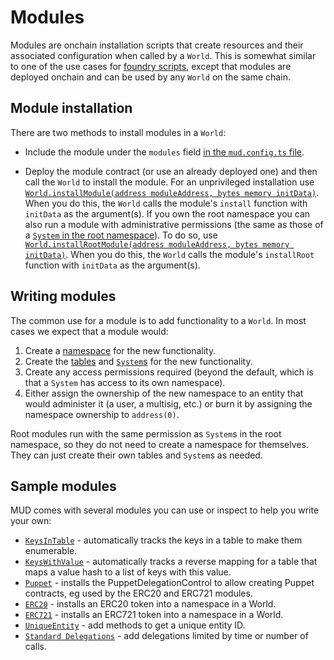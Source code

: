 # Modules

Modules are onchain installation scripts that create resources and their associated configuration when called by a `World`.
This is somewhat similar to one of the use cases for [foundry scripts](https://book.getfoundry.sh/tutorials/solidity-scripting), except that modules are deployed onchain and can be used by any `World` on the same chain.

## Module installation

There are two methods to install modules in a `World`:

- Include the module under the `modules` field [in the `mud.config.ts` file](/config).

- Deploy the module contract (or use an already deployed one) and then call the `World` to install the module.
  For an unprivileged installation use [`World.installModule(address moduleAddress, bytes memory initData)`](https://github.com/latticexyz/mud/blob/main/packages/world/src/modules/init/implementations/ModuleInstallationSystem.sol#L17-L37).
  When you do this, the `World` calls the module's `install` function with `initData` as the argument(s).
  If you own the root namespace you can also run a module with administrative permissions (the same as those of a [`System` in the root namespace](/world/systems#root-systems)).
  To do so, use [`World.installRootModule(address moduleAddress, bytes memory initData)`](https://github.com/latticexyz/mud/blob/main/packages/world/src/World.sol#L90-L119).
  When you do this, the `World` calls the module's `installRoot` function with `initData` as the argument(s).

## Writing modules

The common use for a module is to add functionality to a `World`.
In most cases we expect that a module would:

1. Create a [namespace](./namespaces-access-control.mdx) for the new functionality.
1. Create the [tables](./tables) and [`System`s](./systems) for the new functionality.
1. Create any access permissions required (beyond the default, which is that a `System` has access to its own namespace).
1. Either assign the ownership of the new namespace to an entity that would administer it (a user, a multisig, etc.) or burn it by assigning the namespace ownership to `address(0)`.

Root modules run with the same permission as `System`s in the root namespace, so they do not need to create a namespace for themselves.
They can just create their own tables and `System`s as needed.

## Sample modules

MUD comes with several modules you can use or inspect to help you write your own:

- [`KeysInTable`](https://github.com/latticexyz/mud/tree/main/packages/world-modules/src/modules/keysintable) - automatically tracks the keys in a table to make them enumerable.
- [`KeysWithValue`](https://github.com/latticexyz/mud/tree/main/packages/world-modules/src/modules/keyswithvalue) - automatically tracks a reverse mapping for a table that maps a value hash to a list of keys with this value.
- [`Puppet`](https://github.com/latticexyz/mud/tree/main/packages/world-modules/src/modules/puppet) - installs the PuppetDelegationControl to allow creating Puppet contracts, eg used by the ERC20 and ERC721 modules.
- [`ERC20`](https://github.com/latticexyz/mud/tree/main/packages/world-modules/src/modules/erc20-puppet) - installs an ERC20 token into a namespace in a World.
- [`ERC721`](https://github.com/latticexyz/mud/tree/main/packages/world-modules/src/modules/erc721-puppet) - installs an ERC721 token into a namespace in a World.
- [`UniqueEntity`](https://github.com/latticexyz/mud/tree/main/packages/world-modules/src/modules/uniqueentity) - add methods to get a unique entity ID.
- [`Standard Delegations`](https://github.com/latticexyz/mud/tree/main/packages/world-modules/src/modules/std-delegations) - add delegations limited by time or number of calls.
